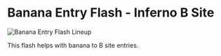 # Banana Entry Flash - Inferno B Site

![Banana Entry Flash Lineup](https://via.placeholder.com/600x400/FFB800/000000?text=Banana+Entry+Flash)

This flash helps with banana to B site entries.